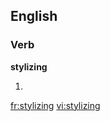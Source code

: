 
==English==

===Verb===
'''stylizing'''

# {{present participle of|stylize}}

[[fr:stylizing]]
[[vi:stylizing]]